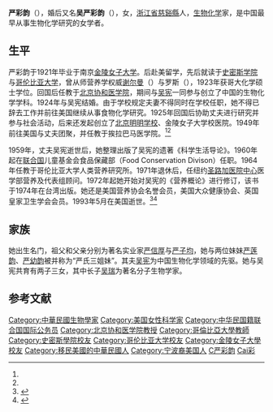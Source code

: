 '''严彩韵'''（{{bd|1902年|6月12日|1993年|5月27日|catIdx=Yan严}}），婚后又名'''吴严彩韵'''（{{lang|en|Daisy Yen Wu}}），女，[[浙江省|浙江省]][[慈谿縣|慈谿縣]]人，[[生物化学|生物化学]]家，是中国最早从事生物化学研究的女学者。

== 生平 ==
严彩韵于1921年毕业于南京[[金陵女子大学|金陵女子大学]]。后赴美留学，先后就读于[[史密斯学院|史密斯学院]]与[[哥伦比亚大学|哥伦比亚大学]]，曾从师营养学权威[[谢尔曼|谢尔曼]]（{{lang|en|Henry C. Sherman}}）与罗斯（{{link-en|Mary Swartz Rose|Mary Swartz Rose}}），1923年获哥大化学硕士学位。回国后任教于[[北京协和医学院|北京协和医学院]]，期间与[[吴宪|吴宪]]一同参与创立了中国的生物化学学科。1924年与吴宪结婚。由于学校规定夫妻不得同时在学校任职，她不得已辞去工作并前往美国继续从事食物化学研究。1925年回国后协助丈夫进行研究并参与社会活动，后来还发起创立了[[北京明明学校|北京明明学校]]、金陵女子大学校医院。1949年前往美国与丈夫团聚，并任教于挨拉巴马医学院。<ref name=a1/><ref name=a2/>

1959年，丈夫吴宪逝世后，她整理出版了吴宪的遗著《科学生活导论》。1960年起在[[联合国|联合国]]儿童基金会食品保藏部（Food Conservation Divison）任职。1964年任教于哥伦比亚大学人类营养研究所。1971年退休后，任纽约[[圣路加医院中心|圣路加医院中心]]医学部营养及代表组顾问。1972年起她开始对吴宪的《营养概论》进行修订，该书于1974年在台湾出版。她还是美国营养协会名誉会员，美国大众健康协会、英国皇家卫生学会会员。1993年5月在美国逝世。<ref name="a1">{{cite web |url=http://culture.zjol.com.cn/05culture/system/2005/12/27/006419611.shtml |title=英才輩出的費市嚴家 |publisher=浙江在線 |date=2005-12-27 |access-date=2016-05-18 |archive-url=https://web.archive.org/web/20111027110134/http://culture.zjol.com.cn/05culture/system/2005/12/27/006419611.shtml |archive-date=2011-10-27 |dead-url=yes }}</ref><ref name="a2">{{cite journal |title=最早在国内从事生物化学研究的女学者——吴严彩韵 |author=曹育 |journal=《中国科技史料》}}</ref>

== 家族 ==
{{seealso|费市严家}}

她出生名门，祖父和父亲分别为著名实业家[[严信厚|严信厚]]与[[严子均|严子均]]，她与两位妹妹[[严莲韵|严莲韵]]、[[严幼韵|严幼韵]]被并称为“严氏三姐妹”。其夫[[吴宪|吴宪]]为中国生物化学领域的先驱。她与吴宪共育有两子三女，其中长子[[吴瑞|吴瑞]]为著名分子生物学家。

== 参考文献 ==
{{Reflist|2}}

{{normdaten}}
{{DEFAULTSORT:Yan}}
[[Category:中華民國生物學家|Category:中華民國生物學家]]
[[Category:美国女性科学家|Category:美国女性科学家]]
[[Category:中华民国籍联合国国际公务员|Category:中华民国籍联合国国际公务员]]
[[Category:北京协和医学院教授|Category:北京协和医学院教授]]
[[Category:哥倫比亞大學教師|Category:哥倫比亞大學教師]]
[[Category:史密斯學院校友|Category:史密斯學院校友]]
[[Category:哥伦比亚大学校友|Category:哥伦比亚大学校友]]
[[Category:金陵女子大學校友|Category:金陵女子大學校友]]
[[Category:移民美國的中華民國人|Category:移民美國的中華民國人]]
[[Category:宁波裔美国人|Category:宁波裔美国人]]
[[Category:费市严家|C严彩韵]]
[[Category:严姓|Cai彩]]